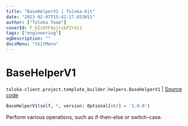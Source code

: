 ```yaml
---
title: "BaseHelperV1 | Toloka-Kit"
date: "2023-02-07T15:42:17.653051"
author: ["Toloka Team"]
coverId: F_bIcOYF9yjrxkPZrXc3
tags: ["engineering"]
ogDescription: ""
docsMenu: "tkitMenu"
---
```


# BaseHelperV1
`toloka.client.project.template_builder.helpers.BaseHelperV1` | [Source code](https://github.com/Toloka/toloka-kit/blob/v1.1.3/src/client/project/template_builder/helpers.py#L23)

```python
BaseHelperV1(self, *, version: Optional[str] = '1.0.0')
```

Perform various operations, such as if-then-else or switch-case.